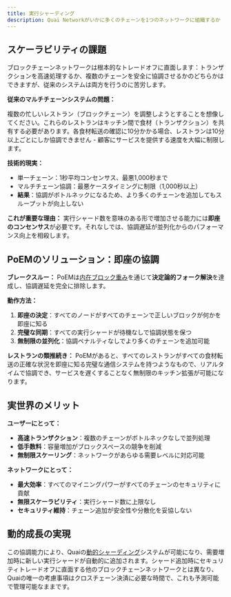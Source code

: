 ```yaml
---
title: 実行シャーディング
description: Quai Networkがいかに多くのチェーンを1つのネットワークに組織するか
---
```


## スケーラビリティの課題

ブロックチェーンネットワークは根本的なトレードオフに直面します：トランザクションを高速処理するか、複数のチェーンを安全に協調させるかのどちらかはできますが、従来のシステムは両方を行うのに苦労します。

**従来のマルチチェーンシステムの問題：**

複数の忙しいレストラン（ブロックチェーン）を調整しようとすることを想像してください。これらのレストランはキッチン間で食材（トランザクション）を共有する必要があります。各食材転送の確認に10分かかる場合、レストランは10分以上ごとにしか協調できません - 顧客にサービスを提供する速度を大幅に制限します。

**技術的現実：**
- 単一チェーン：1秒平均コンセンサス、最悪1,000秒まで
- マルチチェーン協調：最悪ケースタイミングに制限（1,000秒以上）
- **結果**：協調がボトルネックになるため、より多くのチェーンを追加してもスループットが向上しない

**これが重要な理由：**
実行シャード数を意味のある形で増加させる能力には**即座のコンセンサス**が必要です。それなしでは、協調遅延が並列化からのパフォーマンス向上を相殺します。

## PoEMのソリューション：即座の協調

**ブレークスルー：**
PoEMは[内在ブロック重み](/jp/learn/advanced-introduction/poem/fork-choice/intrinsic-block-weight)を通じて**決定論的フォーク解決**を達成し、協調遅延を完全に排除します。

**動作方法：**
1. **即座の決定**：すべてのノードがすべてのチェーンで正しいブロックが何かを即座に知る
2. **完璧な同期**：すべての実行シャードが待機なしで協調状態を保つ
3. **無制限の並列化**：協調ペナルティなしでより多くのチェーンを追加可能

**レストランの類推続き：**
PoEMがあると、すべてのレストランがすべての食材転送の正確な状況を即座に知る完璧な通信システムを持つようなもので、リアルタイムで協調でき、サービスを遅くすることなく無制限のキッチン拡張が可能になります。

## 実世界のメリット

**ユーザーにとって：**
- **高速トランザクション**：複数のチェーンがボトルネックなしで並列処理
- **低手数料**：容量増加がブロックスペースの競争を削減
- **無制限スケーリング**：ネットワークがあらゆる需要レベルに対応可能

**ネットワークにとって：**
- **最大効率**：すべてのマイニングパワーがすべてのチェーンのセキュリティに貢献
- **無限スケーラビリティ**：実行シャード数に上限なし
- **セキュリティ維持**：チェーン追加が安全性や分散化を妥協しない

## 動的成長の実現

この協調能力により、Quaiの[動的シャーディング](/jp/learn/advanced-introduction/poem/sharding/dynamic-sharding)システムが可能になり、需要増加時に新しい実行シャードが自動的に追加されます。シャード追加時にセキュリティトレードオフに直面する他のブロックチェーンネットワークとは異なり、Quaiの唯一の考慮事項はクロスチェーン決済に必要な時間で、これも予測可能で管理可能なままです。